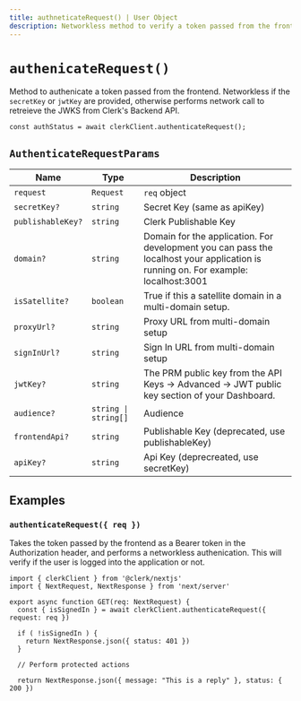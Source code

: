 ```yaml
---
title: authneticateRequest() | User Object
description: Networkless method to verify a token passed from the frontend.
---
```


# `authenicateRequest()`

Method to authenicate a token passed from the frontend. Networkless if the `secretKey` or `jwtKey` are provided, otherwise performs network call to retreieve the JWKS from Clerk's Backend API.

```tsx
const authStatus = await clerkClient.authenticateRequest();
```

## `AuthenticateRequestParams`

| Name | Type | Description |
| --- | --- | --- |
| `request` | `Request` | `req` object |
| `secretKey?` | `string` | Secret Key (same as apiKey) |
| `publishableKey?` | `string` | Clerk Publishable Key |
| `domain?` | `string` | Domain for the application. For development you can pass the localhost your application is running on. For example: localhost:3001|
| `isSatellite?` | `boolean` | True if this a satellite domain in a multi-domain setup. |
| `proxyUrl?` | `string` | Proxy URL from multi-domain setup|
| `signInUrl?` | `string` | Sign In URL from multi-domain setup |  
| `jwtKey?` | `string` | The PRM public key from the API Keys -> Advanced -> JWT public key section of your Dashboard.  |
| `audience?` | `string \| string[]` | Audience |
| `frontendApi?` | `string` | Publishable Key (deprecated, use publishableKey) | 
| `apiKey?` | `string` | Api Key (deprecreated, use secretKey) |

## Examples

### `authenticateRequest({ req })`

Takes the token passed by the frontend as a Bearer token in the Authorization header, and performs a networkless authenication. This will verify if the user is logged into the application or not.


```tsx
import { clerkClient } from '@clerk/nextjs'
import { NextRequest, NextResponse } from 'next/server'

export async function GET(req: NextRequest) {
  const { isSignedIn } = await clerkClient.authenticateRequest({ request: req })

  if ( !isSignedIn ) {
    return NextResponse.json({ status: 401 })
  }
  
  // Perform protected actions

  return NextResponse.json({ message: "This is a reply" }, status: { 200 })
```




